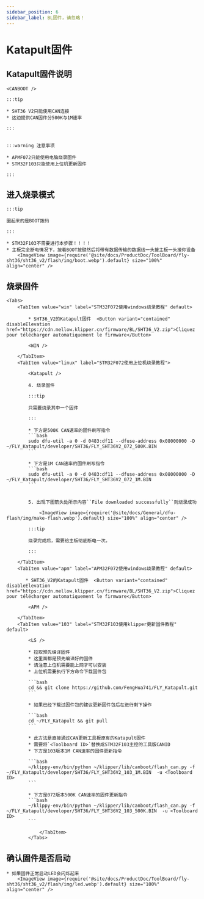 ```yaml
---
sidebar_position: 6
sidebar_label: BL固件，请忽略！
---
```




# Katapult固件

## Katapult固件说明

    <CANBOOT />

    :::tip

    * SHT36 V2只能使用CAN连接
    * 这边提供CAN固件分500K与1M速率

    :::


    :::warning 注意事项

    * APMF072只能使用电脑烧录固件
    * STM32F103只能使用上位机更新固件

    :::


## 进入烧录模式

    :::tip

    圈起来的是BOOT拨码

    :::

    * STM32F103不需要进行本步骤！！！！
    * 主板完全断电情况下，按着BOOT按键然后将带有数据传输的数据线一头接主板一头接你设备
        <ImageView image={require('@site/docs/ProductDoc/ToolBoard/fly-sht36/sht36_v2/flash/img/boot.webp').default} size="100%" align="center" />

## 烧录固件
    <Tabs>
        <TabItem value="win" label="STM32F072使用windows烧录教程" default>

            * SHT36_V2的Katapult固件  <Button variant="contained" disableElevation href="https://cdn.mellow.klipper.cn/firmware/BL/SHT36_V2.zip">Cliquez pour télécharger automatiquement le firmware</Button>

            <WIN />

        </TabItem>
        <TabItem value="linux" label="STM32F072使用上位机烧录教程">
            
            <Katapult />

            4. 烧录固件

            :::tip

            只需要烧录其中一个固件

            :::

            * 下方是500K CAN速率的固件刷写指令
            ```bash
            sudo dfu-util -a 0 -d 0483:df11 --dfuse-address 0x08000000 -D ~/FLY_Katapult/developer/SHT36/FLY_SHT36V2_072_500K.BIN
            ```
                       
            * 下方是1M CAN速率的固件刷写指令
            ```bash
            sudo dfu-util -a 0 -d 0483:df11 --dfuse-address 0x08000000 -D ~/FLY_Katapult/developer/SHT36/FLY_SHT36V2_072_1M.BIN
            ```


            5. 出现下图箭头处所示内容``File downloaded successfully``则烧录成功

                <ImageView image={require('@site/docs/General/dfu-flash/img/make-flash.webp').default} size="100%" align="center" />

            :::tip

            烧录完成后，需要给主板彻底断电一次。

            :::

        </TabItem>
        <TabItem value="apm" label="APM32F072使用windows烧录教程" default>

           * SHT36_V2的Katapult固件  <Button variant="contained" disableElevation href="https://cdn.mellow.klipper.cn/firmware/BL/SHT36_V2.zip">Cliquez pour télécharger automatiquement le firmware</Button>

            <APM />
            
        </TabItem>
        <TabItem value="103" label="STM32F103使用klipper更新固件教程" default>

            <LS />

            * 拉取预先编译固件
            * 这里面都是预先编译好的固件
            * 请注意上位机需要能上网才可以安装
            * 上位机需要执行下方命令下载固件包

            ```bash
            cd && git clone https://github.com/FengHua741/FLY_Katapult.git
            ```

            * 如果已经下载过固件包的建议更新固件包后在进行剩下操作

            ```bash
            cd ~/FLY_Katapult && git pull
            ```

            * 此方法是直接通过CAN更新工具板原有的Katapult固件
            * 需要将`<Toolboard ID>`替换成STM32F103主控的工具版CANID
            * 下方是103版本1M CAN速率的固件更新指令

            ```bash
            ~/klippy-env/bin/python ~/klipper/lib/canboot/flash_can.py -f ~/FLY_Katapult/developer/SHT36/FLY_SHT36V2_103_1M.BIN  -u <Toolboard ID>
            ```

            * 下方是072版本500K CAN速率的固件更新指令
            ```bash
            ~/klippy-env/bin/python ~/klipper/lib/canboot/flash_can.py -f ~/FLY_Katapult/developer/SHT36/FLY_SHT36V2_103_500K.BIN  -u <Toolboard ID>
            ```
                    
                </TabItem>
            </Tabs>

## 确认固件是否启动

    * 如果固件正常启动LED会闪烁起来
        <ImageView image={require('@site/docs/ProductDoc/ToolBoard/fly-sht36/sht36_v2/flash/img/led.webp').default} size="100%" align="center" />
